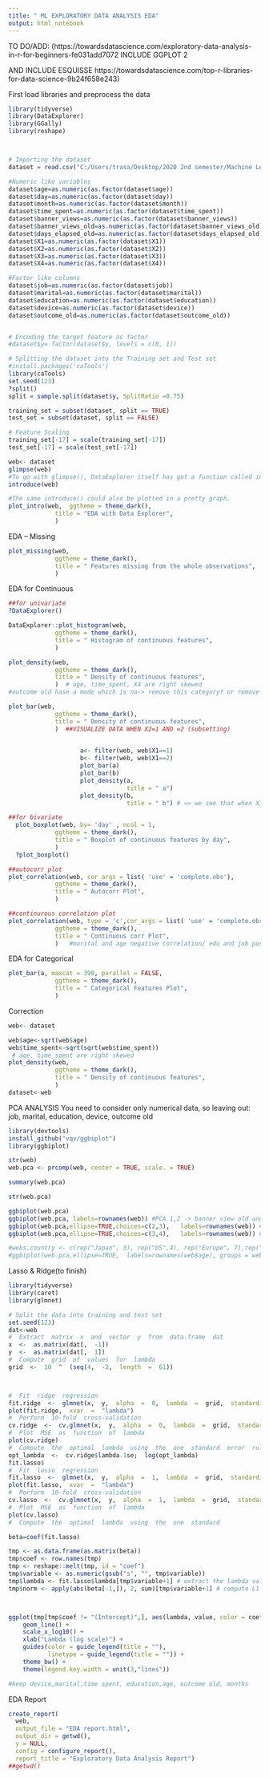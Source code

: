 ---
title: " ML EXPLORATORY DATA ANALYSIS EDA"
output: html_notebook
---



TO DO/ADD:
(https://towardsdatascience.com/exploratory-data-analysis-in-r-for-beginners-fe031add7072
INCLUDE GGPLOT 2

AND INCLUDE ESQUISSE
https://towardsdatascience.com/top-r-libraries-for-data-science-9b24f658e243)

First load libraries and preprocess the data
```{r}

library(tidyverse)
library(DataExplorer)
library(GGally)
library(reshape)



# Importing the dataset
dataset = read.csv("C:/Users/trasa/Desktop/2020 2nd semester/Machine Learning/Contest/test.csv")

#Numeric like variables
dataset$age=as.numeric(as.factor(dataset$age))
dataset$day=as.numeric(as.factor(dataset$day))
dataset$month=as.numeric(as.factor(dataset$month))
dataset$time_spent=as.numeric(as.factor(dataset$time_spent))
dataset$banner_views=as.numeric(as.factor(dataset$banner_views))
dataset$banner_views_old=as.numeric(as.factor(dataset$banner_views_old))
dataset$days_elapsed_old=as.numeric(as.factor(dataset$days_elapsed_old))
dataset$X1=as.numeric(as.factor(dataset$X1))
dataset$X2=as.numeric(as.factor(dataset$X2))
dataset$X3=as.numeric(as.factor(dataset$X3))
dataset$X4=as.numeric(as.factor(dataset$X4))

#Factor like columns
dataset$job=as.numeric(as.factor(dataset$job))
dataset$marital=as.numeric(as.factor(dataset$marital))
dataset$education=as.numeric(as.factor(dataset$education))
dataset$device=as.numeric(as.factor(dataset$device))
dataset$outcome_old=as.numeric(as.factor(dataset$outcome_old))


# Encoding the target feature as factor
#dataset$y= factor(dataset$y, levels = c(0, 1))

# Splitting the dataset into the Training set and Test set
#install.packages('caTools')
library(caTools)
set.seed(123)
?split()
split = sample.split(dataset$y, SplitRatio =0.75)

training_set = subset(dataset, split == TRUE)
test_set = subset(dataset, split == FALSE)

# Feature Scaling
training_set[-17] = scale(training_set[-17])
test_set[-17] = scale(test_set[-17])

```

```{r}
web<- dataset
glimpse(web)
#To go with glimpse(), DataExplorer itself has got a function called introduce()
introduce(web)

#The same introduce() could also be plotted in a pretty graph.
plot_intro(web,  ggtheme = theme_dark(),
             title = "EDA with Data Explorer",
             )
```


EDA – Missing
```{r}
plot_missing(web,  
             ggtheme = theme_dark(),
             title = " Features missing from the whole observations",
             )
```

EDA for Continuous
```{r}
##for univariate
?DataExplorer()

DataExplorer::plot_histogram(web,  
             ggtheme = theme_dark(),
             title = " Histogram of continuous features",
             )

plot_density(web,  
             ggtheme = theme_dark(),
             title = " Density of continuous features",
             )  # age, time_spent, X4 are right skewed
#outcome old hase a mode which is na-> remove this category? or remove this variable??

plot_bar(web,  
             ggtheme = theme_dark(),
             title = " Density of continuous features",
             )  ##VISUALIZE DATA WHEN X2=1 AND =2 (subsetting)

                    
                    a<- filter(web, web$X1==1)
                    b<- filter(web, web$X1==2)
                    plot_bar(a)
                    plot_bar(b)
                    plot_density(a,
                                 title = " a")
                    plot_density(b,
                                 title = " b") # => we see that when X1=2 there is more noise and                                                      variation in y output

##for bivariate
  plot_boxplot(web, by= 'day' , ncol = 1,   
             ggtheme = theme_dark(),
             title = " Boxplot of continuous features by day",
             )
  ?plot_boxplot()

##autocorr plot
plot_correlation(web, cor_args = list( 'use' = 'complete.obs'),  
             ggtheme = theme_dark(),
             title = " Autocorr Plot",
             )

##continurous correlation plot
plot_correlation(web, type = 'c',cor_args = list( 'use' = 'complete.obs'),  
             ggtheme = theme_dark(),
             title = " Continuous corr Plot",
             )   #marital and age negative correlation/ edu and job pos corr/ pos corr outcomr old and banner old, days old and banners old, y and outcome old

```


EDA for Categorical
```{r}
plot_bar(a, maxcat = 390, parallel = FALSE,  
             ggtheme = theme_dark(),
             title = " Categorical Features Plot",
             )
```


Correction
```{r}
web<- dataset

web$age<-sqrt(web$age)
web$time_spent<-sqrt(sqrt(web$time_spent))
 # age, time_spent are right skewed
plot_density(web,  
             ggtheme = theme_dark(),
             title = " Density of continuous features",
             ) 
dataset<-web

```


PCA ANALYSIS
You need to consider only numerical data, so leaving out: job, marital, education, device, outcome old

```{r}

library(devtools)
install_github("vqv/ggbiplot")
library(ggbiplot)

str(web)
web.pca <- prcomp(web, center = TRUE, scale. = TRUE)

summary(web.pca)

str(web.pca)

ggbiplot(web.pca)
ggbiplot(web.pca, labels=rownames(web)) #PCA 1,2 -> banner view old and day elapsed old (positive impact), banners views, education, age have also impact on PCA 1 and 2) 
ggbiplot(web.pca,ellipse=TRUE,choices=c(2,3),   labels=rownames(web)) #PCA 2,3 ->confirms last plot, with also marital impact
ggbiplot(web.pca,ellipse=TRUE,choices=c(3,4),   labels=rownames(web)) #PCA 3 and 4 -> time spent

#webs.country <- c(rep("Japan", 3), rep("US",4), rep("Europe", 7),rep("US",3), "Europe", rep("Japan", 3), rep("US",4), rep("Europe", 3), "US", rep("Europe", 3))
#ggbiplot(web.pca,ellipse=TRUE,  labels=rownames(web$age), groups = web.country)


```


Lasso & Ridge(to finish)
```{r}
library(tidyverse)
library(caret)
library(glmnet)

# Split the data into training and test set
set.seed(123) 
dat<-web
#  Extract  matrix  x  and  vector  y  from  data.frame  dat
x  <-  as.matrix(dat[,  -1])
y  <-  as.matrix(dat[,  1])
#  Compute  grid  of  values  for  lambda
grid  <-  10  ^  (seq(4,  -2,  length  =  61))



#  Fit  ridge  regression
fit.ridge  <-  glmnet(x,  y,  alpha  =  0,  lambda  =  grid,  standardize  =  TRUE)
plot(fit.ridge,  xvar  =  "lambda")
#  Perform  10-fold  cross-validation
cv.ridge  <-  cv.glmnet(x,  y,  alpha  =  0,  lambda  =  grid,  standardize  =  TRUE)
#  Plot  MSE  as  function  of  lambda
plot(cv.ridge)
#  Compute  the  optimal  lambda  using  the  one  standard  error  rule
opt_lambda  <-  cv.ridge$lambda.1se;  log(opt_lambda)
fit.lasso$
#  Fit  lasso  regression
fit.lasso  <-  glmnet(x,  y,  alpha  =  1,  lambda  =  grid,  standardize  =  TRUE)
plot(fit.lasso,  xvar  =  "lambda")
#  Perform  10-fold  cross-validation
cv.lasso  <-  cv.glmnet(x,  y,  alpha  =  1,  lambda  =  grid,  standardize  =  TRUE)
#  Plot  MSE  as  function  of  lambda
plot(cv.lasso)
#  Compute  the  optimal  lambda  using  the  one  standard 

beta=coef(fit.lasso)

tmp <- as.data.frame(as.matrix(beta))
tmp$coef <- row.names(tmp)
tmp <- reshape::melt(tmp, id = "coef")
tmp$variable <- as.numeric(gsub("s", "", tmp$variable))
tmp$lambda <- fit.lasso$lambda[tmp$variable+1] # extract the lambda values
tmp$norm <- apply(abs(beta[-1,]), 2, sum)[tmp$variable+1] # compute L1 norm



ggplot(tmp[tmp$coef != "(Intercept)",], aes(lambda, value, color = coef, linetype = coef)) + 
    geom_line() + 
    scale_x_log10() + 
    xlab("Lambda (log scale)") + 
    guides(color = guide_legend(title = ""), 
           linetype = guide_legend(title = "")) +
    theme_bw() + 
    theme(legend.key.width = unit(3,"lines"))

#keep device,marital,time spent, education,age, outcome old, months
```



EDA Report
```{r}
create_report(
  web,
  output_file = "EDA report.html",
  output_dir = getwd(),
  y = NULL,
  config = configure_report(),
  report_title = "Exploratory Data Analysis Report")
##getwd()
```

